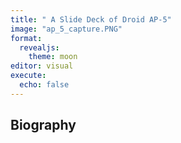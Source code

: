```yaml
---
title: " A Slide Deck of Droid AP-5"
image: "ap_5_capture.PNG"
format: 
  revealjs:
    theme: moon
editor: visual
execute: 
  echo: false
---
```


## Biography
